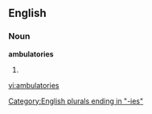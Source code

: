 ==English==

===Noun===
'''ambulatories'''

# {{plural of|[[ambulatory]]}}

[[Category:English plurals ending in "-ies"]]

[[vi:ambulatories]]